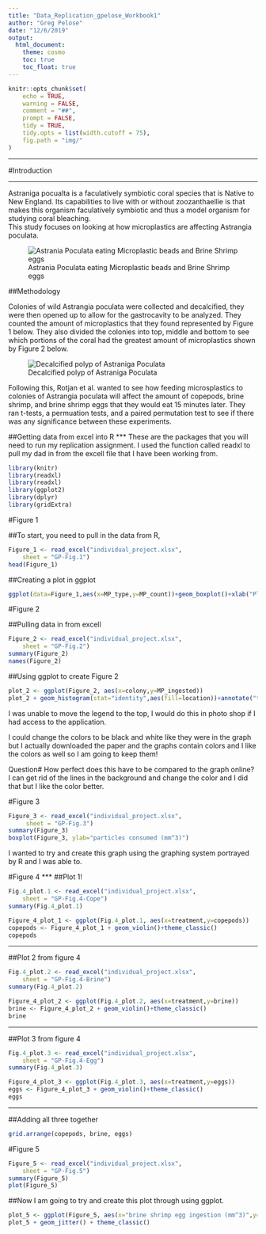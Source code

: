 ```yaml
---
title: "Data_Replication_gpelose_Workbook1"
author: "Greg Pelose"
date: "12/6/2019"
output: 
  html_document:
    theme: cosmo
    toc: true
    toc_float: true
---
```


```r
knitr::opts_chunk$set(
	echo = TRUE,
	warning = FALSE,
	comment = "##",
	prompt = FALSE,
	tidy = TRUE,
	tidy.opts = list(width.cutoff = 75),
	fig.path = "img/"
)
```
***

#Introduction

***
Astraniga pocualta is a faculatively symbiotic coral species that is Native to New England. Its capabilities to live with or without zoozanthaellie is that makes this organism faculatively symbiotic and thus a model organism for studying coral bleaching. 
</br>
This study focuses on looking at how microplastics are affecting Astrangia poculata. 

![Astrania Poculata eating Microplastic beads and Brine Shrimp eggs](img/coral:beads.png)

##Methodology 

Colonies of wild Astrangia poculata were collected and decalcified, they were then opened up to allow for the gastrocavity to be analyzed. They counted the amount of microplastics that they found represented by Figure 1 below. They also divided the colonies into top, middle and bottom to see which portions of the coral had the greatest amount of microplastics shown by Figure 2 below. 

![Decalcified polyp of Astraniga Poculata](img/decal.png)

Following this, Rotjan et al. wanted to see how feeding microsplastics to colonies of Astrangia poculata will affect the amount of copepods, brine shrimp, and brine shrimp eggs that they would eat 15 minutes later. They ran t-tests, a permuation tests, and a paired permutation test to see if there was any significance between these experiments.   
  

##Getting data from excel into R
***
These are the packages that you will need to run my replication assignment.
I used the function called readxl to pull my dad in from the excell file that I have been working from. 
```r
library(knitr)
library(readxl)
library(readxl)
library(ggplot2)
library(dplyr)
library(gridExtra)
```

#Figure 1

##To start, you need to pull in the data from R, 

```r
Figure_1 <- read_excel("individual_project.xlsx", 
    sheet = "GP-Fig.1")
head(Figure_1)
```

##Creating a plot in ggplot

```r
ggplot(data=Figure_1,aes(x=MP_type,y=MP_count))+geom_boxplot()+xlab("Plastic Type")+ylab("no. plastics per polyp")+scale_y_continuous(lim=c(0,100),breaks=c(0,20,40,60,80,100))+theme_classic()+annotate("text", x = "Beads", y = 30, label = "A")+annotate("text", x = "Fibers", y = 92, label = "B")+annotate("text", x = "Misc", y = 22, label = "A")+theme(axis.text.x = element_text(angle = 45, hjust = 1))
```


#Figure 2

##Pulling data in from excell 
```r
Figure_2 <- read_excel("individual_project.xlsx", 
    sheet = "GP-Fig.2")
summary(Figure_2)
names(Figure_2)
```

##Using ggplot to create Figure 2

```r
plot_2 <- ggplot(Figure_2, aes(x=colony,y=MP_ingested))
plot_2 + geom_histogram(stat="identity",aes(fill=location))+annotate("text", x = 1, y = 100, label = "57.5%")+annotate("text", x = 2, y = 135, label = "74.7%")+annotate("text", x = 3, y = 19, label = "88.6%")+scale_y_continuous(lim=c(0,250),breaks=c(0,50,100,150,200,250))
```

I was unable to move the legend to the top, I would do this in photo shop if I had access to the application.  

I could change the colors to be black and white like they were in the graph but I actually downloaded the paper and the graphs contain colors and I like the colors as well so I am going to keep them!

Question#
How perfect does this have to be compared to the graph online? I can get rid of the lines in the background and change the color and I did that but I like the color better. 

#Figure 3

```r
Figure_3 <- read_excel("individual_project.xlsx", 
     sheet = "GP-Fig.3")
summary(Figure_3)
boxplot(Figure_3, ylab="particles consumed (mm^3)")
```
I wanted to try and create this graph using the graphing system portrayed by R and I was able to. 


#Figure 4 
***
##Plot 1!

```r
Fig.4_plot.1 <- read_excel("individual_project.xlsx", 
    sheet = "GP-Fig.4-Cope")
summary(Fig.4_plot.1)
```

```r
Figure_4_plot_1 <- ggplot(Fig.4_plot.1, aes(x=treatment,y=copepods))
copepods <- Figure_4_plot_1 + geom_violin()+theme_classic()
copepods
```
***

##Plot 2 from figure 4

```r
Fig.4_plot.2 <- read_excel("individual_project.xlsx", 
    sheet = "GP-Fig.4-Brine")
summary(Fig.4_plot.2)
```


```r
Figure_4_plot_2 <- ggplot(Fig.4_plot.2, aes(x=treatment,y=brine))
brine <- Figure_4_plot_2 + geom_violin()+theme_classic()
brine
```
***
##Plot 3 from figure 4

```r
Fig.4_plot.3 <- read_excel("individual_project.xlsx", 
    sheet = "GP-Fig.4-Egg")
summary(Fig.4_plot.3)
```


```r
Figure_4_plot_3 <- ggplot(Fig.4_plot.3, aes(x=treatment,y=eggs))
eggs <- Figure_4_plot_3 + geom_violin()+theme_classic()
eggs
```
***
##Adding all three together
```r
grid.arrange(copepods, brine, eggs)
```

#Figure 5

```r
Figure_5 <- read_excel("individual_project.xlsx", 
    sheet = "GP-Fig.5")
summary(Figure_5)
plot(Figure_5)
```

##Now I am going to try and create this plot through using ggplot.

```r
plot_5 <- ggplot(Figure_5, aes(x="brine shrimp egg ingestion (mm^3)",y="Microplastic Ingestion (mm^3)"))
plot_5 + geom_jitter() + theme_classic()
```

